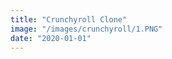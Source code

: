 ```yaml
---
title: "Crunchyroll Clone"
image: "/images/crunchyroll/1.PNG"
date: "2020-01-01"
---
```


<Header
  title="Crunchyroll Clone"
  img="/images/crunchyroll/1.PNG"
  alt="Crunchyroll Picture"
/>
<List
  tec={["NextJS"]}
  lib={["MDX", "TailwindCSS"]}
  year="2022"
  client="Propio"
  website="https://crunchyroll-clone.vercel.app/"
  repo="https://github.com/AguzzDev/crunchyroll-clone"
/>
<Galery
  imgs={[
    "/images/crunchyroll/4.PNG",
    "/images/crunchyroll/3.PNG",
    "/images/crunchyroll/1.PNG",
    "/images/crunchyroll/2.PNG",
    "/images/crunchyroll/5.PNG",
    "/images/crunchyroll/6.PNG",
  ]}
  alt="Crunchyroll Clone"
/>
